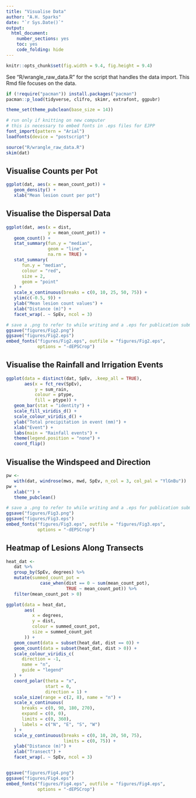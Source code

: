 ```yaml
---
title: "Visualise Data"
author: "A.H. Sparks"
date: "`r Sys.Date()`"
output:
  html_document:
    number_sections: yes
    toc: yes
    code_folding: hide
---
```


```r
knitr::opts_chunk$set(fig.width = 9.4, fig.height = 9.4)
```

See "R/wrangle_raw_data.R" for the script that handles the data import.
This Rmd file focuses on the data.

```r
if (!require("pacman")) install.packages("pacman")
pacman::p_load(tidyverse, clifro, skimr, extrafont, ggpubr)

theme_set(theme_pubclean(base_size = 14))
```

```r
# run only if knitting on new computer
# this is necessary to embed fonts in .eps files for EJPP
font_import(pattern = "Arial")
loadfonts(device = "postscript") 
```

```r
source("R/wrangle_raw_data.R")
skim(dat)
```

## Visualise Counts per Pot

```r
ggplot(dat, aes(x = mean_count_pot)) +
   geom_density() +
   xlab("Mean lesion count per pot")
```

## Visualise the Dispersal Data

```r
ggplot(dat, aes(x = dist,
                y = mean_count_pot)) +
   geom_count() +
   stat_summary(fun.y = "median",
                geom = "line",
                na.rm = TRUE) +
   stat_summary(
      fun.y = "median",
      colour = "red",
      size = 2,
      geom = "point"
   ) +
   scale_x_continuous(breaks = c(0, 10, 25, 50, 75)) +
   ylim(c(-0.5, 9)) +
   ylab("Mean lesion count values") +
   xlab("Distance (m)") +
   facet_wrap(. ~ SpEv, ncol = 3)

# save a .png to refer to while writing and a .eps for publication submission
ggsave("figures/Fig2.png")
ggsave("figures/Fig2.eps")
embed_fonts("figures/Fig2.eps", outfile = "figures/Fig2.eps",
            options = "-dEPSCrop")
```

## Visualise the Rainfall and Irrigation Events

```r
ggplot(data = distinct(dat, SpEv, .keep_all = TRUE),
       aes(x = fct_rev(SpEv),
           y = sum_rain,
           colour = ptype,
           fill = ptype)) +
   geom_bar(stat = "identity") +
   scale_fill_viridis_d() +
   scale_colour_viridis_d() +
   ylab("Total precipitation in event (mm)") +
   xlab("Event") +
   labs(main = "Rainfall events") +
   theme(legend.position = "none") +
   coord_flip()
```

## Visualise the Windspeed and Direction

```r
pw <-
   with(dat, windrose(mws, mwd, SpEv, n_col = 3, col_pal = "YlGnBu"))
pw + 
   xlab("") + 
   theme_pubclean()

# save a .png to refer to while writing and a .eps for publication submission
ggsave("figures/Fig3.png")
ggsave("figures/Fig3.eps")
embed_fonts("figures/Fig3.eps", outfile = "figures/Fig3.eps",
            options = "-dEPSCrop")
```

## Heatmap of Lesions Along Transects

```r
heat_dat <-
   dat %>%
   group_by(SpEv, degrees) %>%
   mutate(summed_count_pot =
             case_when(dist == 0 ~ sum(mean_count_pot),
                       TRUE ~ mean_count_pot)) %>% 
   filter(mean_count_pot > 0)

ggplot(data = heat_dat,
       aes(
          x = degrees,
          y = dist,
          colour = summed_count_pot,
          size = summed_count_pot
       )) +
   geom_count(data = subset(heat_dat, dist == 0)) +
   geom_count(data = subset(heat_dat, dist > 0)) +
   scale_colour_viridis_c(
      direction = -1,
      name = "n",
      guide = "legend"
   ) +
   coord_polar(theta = "x",
               start = 0,
               direction = 1) +
   scale_size(range = c(2, 8), name = "n") +
   scale_x_continuous(
      breaks = c(0, 90, 180, 270),
      expand = c(0, 0),
      limits = c(0, 360),
      labels = c("N", "E", "S", "W")
   ) +
   scale_y_continuous(breaks = c(0, 10, 20, 50, 75),
                      limits = c(0, 75)) +
   ylab("Distance (m)") +
   xlab("Transect") +
   facet_wrap(. ~ SpEv, ncol = 3)


ggsave("figures/Fig4.png")
ggsave("figures/Fig4.eps")
embed_fonts("figures/Fig4.eps", outfile = "figures/Fig4.eps",
            options = "-dEPSCrop")
```
